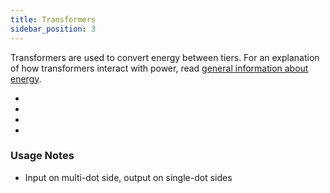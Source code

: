 ```yaml
---
title: Transformers
sidebar_position: 3
---
```


<ItemImage file="mv_transformer" alt="Transformers" size="200" />


Transformers are used to convert energy between tiers. For an explanation of how transformers interact with power, read [general information about energy](/energy/).

- <McItem slug="techreborn:lv_transformer"/>
- <McItem slug="techreborn:mv_transformer"/>
- <McItem slug="techreborn:hv_transformer"/>
- <McItem slug="techreborn:ev_transformer"/>

### Usage Notes

- Input on multi-dot side, output on single-dot sides
